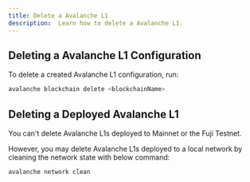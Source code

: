 ```yaml
---
title: Delete a Avalanche L1
description:  Learn how to delete a Avalanche L1.
---
```


Deleting a Avalanche L1 Configuration[​](#deleting-a-avalanche-l1-configuration "Direct link to heading")
---------------------------------------------------------------------------------------------

To delete a created Avalanche L1 configuration, run:

```bash
avalanche blockchain delete <blockchainName>
```

Deleting a Deployed Avalanche L1[​](#deleting-a-deployed-avalanche-l1 "Direct link to heading")
-----------------------------------------------------------------------------------

You can't delete Avalanche L1s deployed to Mainnet or the Fuji Testnet.

However, you may delete Avalanche L1s deployed to a local network by cleaning the network state with below command:

```bash
avalanche network clean
```
